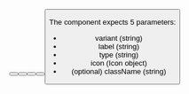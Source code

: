 

<Playground playgroundLink="/storybook/eu/index.html?selectedKind=Button&selectedStory=primary&stories=0">
  <Button
    variant="primary"
    label={demoContentPrimary.label}
    type="submit"
    icon={demoContentPrimary.icon}
  />
</Playground>

<Playground playgroundLink="/storybook/eu/index.html?selectedKind=Button&selectedStory=secondary&stories=0">
  <Button
    variant="secondary"
    label={demoContentSecondary.label}
    type="button"
    icon={demoContentSecondary.icon}
  />
</Playground>

<Playground playgroundLink="/storybook/eu/index.html?selectedKind=Button&selectedStory=call to action&stories=0">
  <Button
    variant="call"
    label={demoContentCall.label}
    type="submit"
    icon={demoContentCall.icon}
  />
</Playground>

<Playground playgroundLink="/storybook/eu/index.html?selectedKind=Button&selectedStory=ghost&stories=0">
  <Button
    variant="ghost"
    label={demoContentGhost.label}
    type="button"
    icon={demoContentGhost.icon}
  />
</Playground>

<Playground playgroundLink="/storybook/eu/index.html?selectedKind=Button&selectedStory=search&stories=0">
  <Button
    variant="search"
    label={demoContentSearch.label}
    type="submit"
    icon={demoContentSearch.icon}
  />
</Playground>

The component expects 5 parameters:

- variant (string)
- label (string)
- type (string)
- icon (Icon object)
- (optional) className (string)
